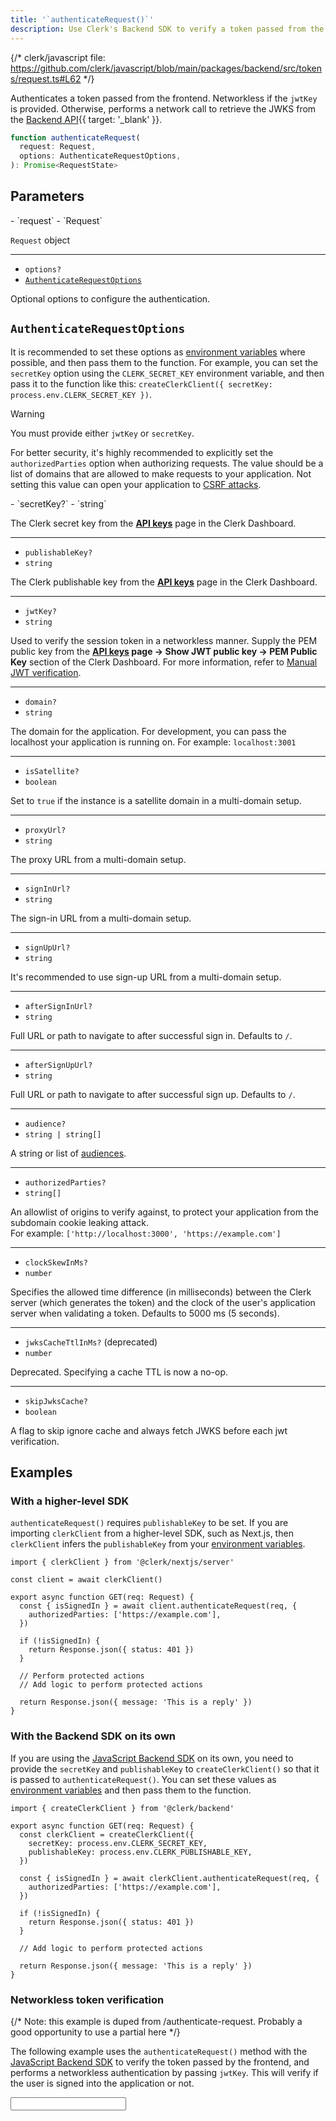 ```yaml
---
title: '`authenticateRequest()`'
description: Use Clerk's Backend SDK to verify a token passed from the frontend.
---
```


{/* clerk/javascript file: https://github.com/clerk/javascript/blob/main/packages/backend/src/tokens/request.ts#L62 */}

Authenticates a token passed from the frontend. Networkless if the `jwtKey` is provided. Otherwise, performs a network call to retrieve the JWKS from the [Backend API](/docs/reference/backend-api/tag/JWKS#operation/GetJWKS){{ target: '_blank' }}.

```ts
function authenticateRequest(
  request: Request,
  options: AuthenticateRequestOptions,
): Promise<RequestState>
```

## Parameters

<Properties>
  - `request`
  - `Request`

  `Request` object

  ---

  - `options?`
  - [`AuthenticateRequestOptions`](#authenticate-request-options)

  Optional options to configure the authentication.
</Properties>

## `AuthenticateRequestOptions`

It is recommended to set these options as [environment variables](/docs/deployments/clerk-environment-variables#api-and-sdk-configuration) where possible, and then pass them to the function. For example, you can set the `secretKey` option using the `CLERK_SECRET_KEY` environment variable, and then pass it to the function like this: `createClerkClient({ secretKey: process.env.CLERK_SECRET_KEY })`.

> [!WARNING]
> You must provide either `jwtKey` or `secretKey`.
>
> For better security, it's highly recommended to explicitly set the `authorizedParties` option when authorizing requests. The value should be a list of domains that are allowed to make requests to your application. Not setting this value can open your application to [CSRF attacks](https://owasp.org/www-community/attacks/csrf).

<Properties>
  - `secretKey?`
  - `string`

  The Clerk secret key from the [**API keys**](https://dashboard.clerk.com/last-active?path=api-keys) page in the Clerk Dashboard.

  ---

  - `publishableKey?`
  - `string`

  The Clerk publishable key from the [**API keys**](https://dashboard.clerk.com/last-active?path=api-keys) page in the Clerk Dashboard.

  ---

  - `jwtKey?`
  - `string`

  Used to verify the session token in a networkless manner. Supply the PEM public key from the **[API keys](https://dashboard.clerk.com/last-active?path=api-keys) page -> Show JWT public key -> PEM Public Key** section of the Clerk Dashboard. For more information, refer to [Manual JWT verification](/docs/backend-requests/handling/manual-jwt).

  ---

  - `domain?`
  - `string`

  The domain for the application. For development, you can pass the localhost your application is running on. For example: `localhost:3001`

  ---

  - `isSatellite?`
  - `boolean`

  Set to `true` if the instance is a satellite domain in a multi-domain setup.

  ---

  - `proxyUrl?`
  - `string`

  The proxy URL from a multi-domain setup.

  ---

  - `signInUrl?`
  - `string`

  The sign-in URL from a multi-domain setup.

  ---

  - `signUpUrl?`
  - `string`

  It's recommended to use sign-up URL from a multi-domain setup.

  ---

  - `afterSignInUrl?`
  - `string`

  Full URL or path to navigate to after successful sign in. Defaults to `/`.

  ---

  - `afterSignUpUrl?`
  - `string`

  Full URL or path to navigate to after successful sign up. Defaults to `/`.

  ---

  - `audience?`
  - `string | string[]`

  A string or list of [audiences](https://datatracker.ietf.org/doc/html/rfc7519#section-4.1.3).

  ---

  - `authorizedParties?`
  - `string[]`

  An allowlist of origins to verify against, to protect your application from the subdomain cookie leaking attack.<br />For example: `['http://localhost:3000', 'https://example.com']`

  ---

  - `clockSkewInMs?`
  - `number`

  Specifies the allowed time difference (in milliseconds) between the Clerk server (which generates the token) and the clock of the user's application server when validating a token. Defaults to 5000 ms (5 seconds).

  ---

  - `jwksCacheTtlInMs?` (deprecated)
  - `number`

  Deprecated. Specifying a cache TTL is now a no-op.

  ---

  - `skipJwksCache?`
  - `boolean`

  A flag to skip ignore cache and always fetch JWKS before each jwt verification.
</Properties>

## Examples

### With a higher-level SDK

`authenticateRequest()` requires `publishableKey` to be set. If you are importing `clerkClient` from a higher-level SDK, such as Next.js, then `clerkClient` infers the `publishableKey` from your [environment variables](/docs/deployments/clerk-environment-variables#clerk-publishable-and-secret-keys).

```tsx
import { clerkClient } from '@clerk/nextjs/server'

const client = await clerkClient()

export async function GET(req: Request) {
  const { isSignedIn } = await client.authenticateRequest(req, {
    authorizedParties: ['https://example.com'],
  })

  if (!isSignedIn) {
    return Response.json({ status: 401 })
  }

  // Perform protected actions
  // Add logic to perform protected actions

  return Response.json({ message: 'This is a reply' })
}
```

### With the Backend SDK on its own

If you are using the [JavaScript Backend SDK](/docs/references/backend/overview) on its own, you need to provide the `secretKey` and `publishableKey` to `createClerkClient()` so that it is passed to `authenticateRequest()`. You can set these values as [environment variables](/docs/deployments/clerk-environment-variables#clerk-publishable-and-secret-keys) and then pass them to the function.

```tsx
import { createClerkClient } from '@clerk/backend'

export async function GET(req: Request) {
  const clerkClient = createClerkClient({
    secretKey: process.env.CLERK_SECRET_KEY,
    publishableKey: process.env.CLERK_PUBLISHABLE_KEY,
  })

  const { isSignedIn } = await clerkClient.authenticateRequest(req, {
    authorizedParties: ['https://example.com'],
  })

  if (!isSignedIn) {
    return Response.json({ status: 401 })
  }

  // Add logic to perform protected actions

  return Response.json({ message: 'This is a reply' })
}
```

### Networkless token verification

{/* Note: this example is duped from /authenticate-request. Probably a good opportunity to use a partial here */}

The following example uses the `authenticateRequest()` method with the [JavaScript Backend SDK](/docs/references/backend/overview) to verify the token passed by the frontend, and performs a networkless authentication by passing `jwtKey`. This will verify if the user is signed into the application or not.

<Input src="/_partials/authenticate-req.tsx" />
